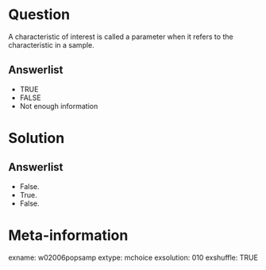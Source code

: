Question
========
A characteristic of interest is called a parameter when it refers to the characteristic in a sample.

Answerlist
----------
* TRUE
* FALSE
* Not enough information


Solution
========

Answerlist
----------
* False.
* True.
* False.


Meta-information
================
exname: w02006popsamp
extype: mchoice
exsolution: 010
exshuffle: TRUE